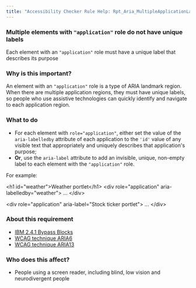 ```yaml
---
title: "Accessibility Checker Rule Help: Rpt_Aria_MultipleApplicationLandmarks"
---
```


<div className="toolHelp">
<Row>
<Column colLg={16} colMd={8} colSm={4} className="toolHead">

### Multiple elements with `"application"` role do not have unique labels

<div id="locLevel"></div>

Each element with an `"application"` role must have a unique label that describes its purpose

</Column>
</Row>
<Row>
<Column colLg={11} colMd={5} colSm={4} className="toolMain">

### Why is this important?

An element with an `"application"` role is a type of ARIA landmark region. When there are multiple application regions, they must have unique labels, so people who use assistive technologies can quickly identify and navigate to each application region.

<div id="locSnippet"></div>

### What to do

 * For each element with `role="application"`, either set the value of the `aria-labelledby` attribute of each application to the `'id'` value of any visible text that appropriately and uniquely describes that application's purpose;
 * **Or**, use the `aria-label` attribute to add an invisible, unique, non-empty label to each element with the `"application"` role.

For example:

<CodeSnippet type="multi" light={true}>&lt;h1 id="weather"&gt;Weather portlet&lt;/h1&gt;
&lt;div role="application" aria-labelledby="weather"&gt;
    ...
&lt;/div&gt;
    
&lt;div role="application" aria-label="Stock ticker portlet"&gt;
    ...
&lt;/div&gt;</CodeSnippet>

</Column>
<Column colLg={5} colMd={3} colSm={4} className="toolLeft">

### About this requirement

* [IBM 2.4.1 Bypass Blocks](https://www.ibm.com/able/requirements/requirements/#2_4_1)
* [WCAG technique ARIA6](https://www.w3.org/WAI/WCAG21/Techniques/aria/ARIA6)
* [WCAG technique ARIA13](https://www.w3.org/WAI/WCAG21/Techniques/aria/ARIA13)

### Who does this affect?

 * People using a screen reader, including blind, low vision and neurodivergent people

</Column>
</Row>
</div>

